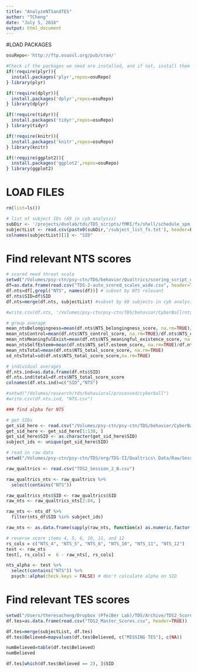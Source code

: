 ```yaml
---
title: "AnalyzeNTSandTES"
author: "TCheng"
date: "July 5, 2016"
output: html_document
---
```


#LOAD PACKAGES
```r
osuRepo<-'http://ftp.osuosl.org/pub/cran/'

#Check if the packages we need are installed, and if not, install them
if(!require(plyr)){
  install.packages('plyr',repos=osuRepo)
} library(plyr)

if(!require(dplyr)){
  install.packages('dplyr',repos=osuRepo)
} library(dplyr)

if(!require(tidyr)){
  install.packages('tidyr',repos=osuRepo)
} library(tidyr)

if(!require(knitr)){
  install.packages('knitr',repos=osuRepo)
} library(knitr)

if(!require(ggplot2)){
  install.packages('ggplot2',repos=osuRepo)
} library(ggplot2)
```

# LOAD FILES
```r
rm(list=ls())

# list of subject IDs (69 in cyb analysis)
subDir <- '/projects/dsnlab/tds/TDS_scripts/fMRI/fx/shell/schedule_spm_jobs/cyb/tds2'
subjectList <- read.csv(paste0(subDir,'/subject_list_fx.txt'), header=F)
colnames(subjectList)[1] <- "SID"
```

# Find relevant NTS scores
```r
# scored need threat scale
setwd("/Volumes/psy-ctn/psy-ctn/TDS/behavior/Qualtrics/scoring_script_output")
df=as.data.frame(read.csv("TDS-2-auto_scored_scales_wide.csv", header=TRUE)) # input all scored data
df.nts=df[,grepl("NTS", names(df))] # subset by NTS relevant
df.nts$SID=df$SID
df.nts=merge(df.nts, subjectList) #subset by 69 subjects in cyb analysis

#write.csv(df.nts, '/Volumes/psy-ctn/psy-ctn/TDS/behavior/CyberBall/nts.csv')

# group average
mean_ntsBelongingness=mean(df.nts$NTS_belongingness_score, na.rm=TRUE)/df.nts$NTS_belongingness_n_items[1]
mean_ntsControl=mean(df.nts$NTS_control_score, na.rm=TRUE)/df.nts$NTS_control_n_items[1]
mean_ntsMeaningfulExist=mean(df.nts$NTS_meaningful_existence_score, na.rm=TRUE)/df.nts$NTS_meaningful_existence_n_items[1]
mean_ntsSelfEsteem=mean(df.nts$NTS_self.esteem_score, na.rm=TRUE)/df.nts$NTS_self.esteem_n_items[1]
mean_ntsTotal=mean(df.nts$NTS_total_score_score, na.rm=TRUE)
sd_ntsTotal=sd(df.nts$NTS_total_score_score,na.rm=TRUE)

# individual averages
df.nts.ind=as.data.frame(df.nts$SID)
df.nts.ind$total=df.nts$NTS_total_score_score
colnames(df.nts.ind)=c("SID","NTS")

#setwd("/Volumes/research/tds/behavioral/processed/cyberball")
#write.csv(df.nts.ind, "NTS.csv")

### find alpha for NTS

# get SIDs 
get_sid_here <- read.csv("/Volumes/psy-ctn/psy-ctn/TDS/behavior/CyberBall/TDS2_N69_rsq.csv")
get_sid_here <- get_sid_here[1:138, ]
get_sid_here$SID <- as.character(get_sid_here$SID)
subject_ids <- unique(get_sid_here$SID)

# read in raw data
setwd("/Volumes/psy-ctn/psy-ctn/TDS/org/TDS-II/Qualtrics\ Data/Raw/Session_2/2015.08.25/")

raw_qualtrics <- read.csv("TDS2_Session_2_B.csv")

raw_qualtrics_nts <- raw_qualtrics %>% 
  select(contains("NTS"))

raw_qualtrics_nts$SID <- raw_qualtrics$SID
raw_nts <- raw_qualtrics_nts[2:84, ]

raw_nts <- nts_df %>% 
  filter(nts_df$SID %in% subject_ids)

raw_nts <- as.data.frame(sapply(raw_nts, function(x) as.numeric.factor(x))) # change from factor to numeric

# reverse score items 4, 5, 6, 10, 11, and 12
rs_cols = c("NTS_4", "NTS_5", "NTS_6", "NTS_10", "NTS_11", "NTS_12")
test <- raw_nts
test[, rs_cols] =  6 - raw_nts[, rs_cols]

nts_alpha <- test %>% 
  select(contains("NTS")) %>% 
  psych::alpha(check.keys = FALSE) # don't calculate alpha on SID

```

# Find relevant TES scores
```r
setwd("/Users/theresacheng/Dropbox (PfeiBer Lab)/TDS/Archive/TDS2_Scored_Qualtrics/TDS2_Master")
df.tes=as.data.frame(read.csv("TDS2_Master_Scores.csv", header=TRUE))

df.tes=merge(subjectList, df.tes)
df.tes$Believed=mapvalues(df.tes$Believed, c("MISSING TES"), c(NA))

numBelieved=table(df.tes$Believed)
numBelieved

df.tes[which(df.tes$Believed == 2), ]$SID

```
